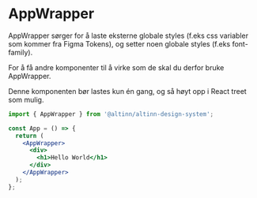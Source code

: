 
<Meta title='Components/AppWrapper' />

# AppWrapper

AppWrapper sørger for å laste eksterne globale styles (f.eks css variabler som kommer fra Figma Tokens),
og setter noen globale styles (f.eks font-family).

For å få andre komponenter til å virke som de skal du derfor bruke AppWrapper.

Denne komponenten bør lastes kun én gang, og så høyt opp i React treet som mulig.

```jsx
import { AppWrapper } from '@altinn/altinn-design-system';

const App = () => {
  return (
    <AppWrapper>
      <div>
        <h1>Hello World</h1>
      </div>
    </AppWrapper>
  );
};
```
